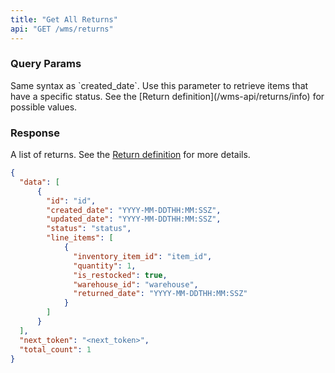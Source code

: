 ```yaml
---
title: "Get All Returns"
api: "GET /wms/returns"
---
```


<Snippet file="headers.mdx" />

### Query Params
<Snippet file="page-token.mdx" />

<Snippet file="created_date_query_param.mdx" />

<ParamField query="updated_date" type="string" optional>
  Same syntax as `created_date`.
</ParamField>

<ParamField query="status" type="string" optional>
  Use this parameter to retrieve items that have a specific status.
  See the [Return definition](/wms-api/returns/info) for possible values.
</ParamField>

### Response

<ResponseField name="data" type="list of returns">

A list of returns. See the [Return definition](/wms-api/returns/info) for more details.

<Snippet file="return.mdx" />

</ResponseField>

<Snippet file="total_count.mdx" />

<Snippet file="next-token.mdx" />

<ResponseExample>

```json Response
{
  "data": [
      {
        "id": "id",
        "created_date": "YYYY-MM-DDTHH:MM:SSZ",
        "updated_date": "YYYY-MM-DDTHH:MM:SSZ",
        "status": "status",
        "line_items": [
            {
              "inventory_item_id": "item_id",
              "quantity": 1,
              "is_restocked": true,
              "warehouse_id": "warehouse",
              "returned_date": "YYYY-MM-DDTHH:MM:SSZ"
            }
        ]
      }
  ],
  "next_token": "<next_token>",
  "total_count": 1
}
```

</ResponseExample>
